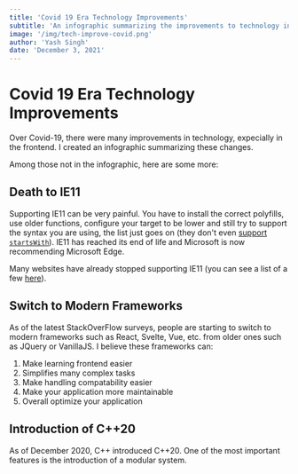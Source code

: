 ```yaml
---
title: 'Covid 19 Era Technology Improvements'
subtitle: 'An infographic summarizing the improvements to technology in Covid-19'
image: '/img/tech-improve-covid.png'
author: 'Yash Singh'
date: 'December 3, 2021'
---
```



# Covid 19 Era Technology Improvements

Over Covid-19, there were many improvements in technology, expecially in the frontend. I created an <Link to='/infographic/tech-covid'>infographic</Link>
summarizing these changes.

Among those not in the infographic, here are some more:

## Death to IE11

Supporting IE11 can be very painful. You have to install the correct polyfills,
use older functions, configure your target to be lower and still try to support
the syntax you are using, the list just goes on (they don't even [support `startsWith`](https://developer.mozilla.org/en-US/docs/Web/JavaScript/Reference/Global_Objects/String/startsWith#browser_compatibility)).
IE11 has reached its end of life and Microsoft is now recommending Microsoft Edge.

Many websites have already stopped supporting IE11 (you can see a list of a few [here](https://death-to-ie11.com/)).

## Switch to Modern Frameworks

As of the latest StackOverFlow surveys, people are starting to switch to modern
frameworks such as React, Svelte, Vue, etc. from older ones such as JQuery or VanillaJS. I believe
these frameworks can:

1. Make learning frontend easier
2. Simplifies many complex tasks
3. Make handling compatability easier
4. Make your application more maintainable
5. Overall optimize your application

## Introduction of C++20

As of December 2020, C++ introduced C++20. One of the most important features
is the introduction of a modular system.
